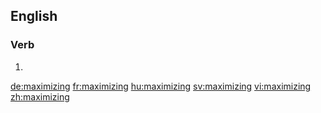 ==English==

===Verb===
{{head|en}}

# {{present participle of|maximize}}

[[de:maximizing]]
[[fr:maximizing]]
[[hu:maximizing]]
[[sv:maximizing]]
[[vi:maximizing]]
[[zh:maximizing]]